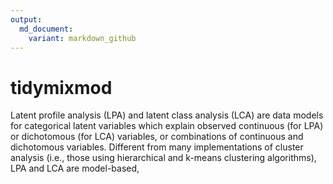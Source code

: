 ```yaml
---
output:
  md_document:
    variant: markdown_github
---
```


# tidymixmod

Latent profile analysis (LPA) and latent class analysis (LCA) are data models for categorical latent variables which explain observed continuous (for LPA) or dichotomous (for LCA) variables, or combinations of continuous and dichotomous variables. Different from many implementations of cluster analysis (i.e., those using hierarchical and k-means clustering algorithms), LPA and LCA are model-based, 
